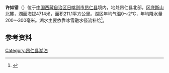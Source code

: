 {{ViewTibetanScript}}
{{Infobox_lake
 |湖泊名稱 = 许如错
 |湖泊照片 = Satellite picture of Xuru Co - ISS062-E-24048.jpg
 |湖泊照片標題 = 许如错卫星照片（2020年）
 |測深圖 =
 |測深圖標題 =
 |湖泊所在地 = [[中国|中国]][[西藏|西藏]]
 |座標 = {{coord |30|18|N|86|24|E|display=inline,title|scale:500000_type:waterbody_region:CN}}
 |湖泊類別 = [[咸水湖|咸水湖]]
 |流入 =
 |流出 =
 |集水區面積 = 1719.9平方公里
 |集水區國家 =
 |湖泊長度 = 24.4公里
 |湖泊闊度 = 最大12.8公里<br />平均8.65公里
 |湖泊面積 = 211.1平方公里
 |平均深度 = 
 |最深深度 = 
 |水體體積 = 
 |湖水停留時間 =
 |湖岸線長度 = 
 |海拔高度 = 4714米
 |湖中島嶼 =
 |湖邊城鎮 =
}}
{{Location map
 |China Tibet Ngari
 |mark=<!--dot-->Blue pog.svg
 |lat_deg=30|lat_min=18|lat_sec =
 |lon_deg=86|lon_min=24|lon_sec =
 |caption=许如错在[[西藏|西藏]]的位置。
 |position=right
 |width=350
 |float=right
}}
'''许如错'''（{{bo|z=ཞུ་རུ་མཚོ|w=zhu ru mtsho|t=Zhuru Tso}}）位于[[中国|中国]][[西藏自治区|西藏自治区]][[日喀则市|日喀则市]][[昂仁县|昂仁县]]境内，地处昂仁县北部，[[冈底斯山|冈底斯山]]北麓，湖面海拔4714米，面积211.1平方公里。湖区年均气温0～2℃，年均降水量200～300毫米。湖水主要依靠冰雪融水径流补给<ref>{{cite book zh |author=王苏民 窦鸿身 |title=中国湖泊志 |format=M |edition=1 |location=北京 |publisher=科学出版社 |date=1998|pages=408|id= ISBN 7-03-006706-1}}</ref>。
==参考资料==
{{reflist}}

[[Category:昂仁县湖泊|Category:昂仁县湖泊]]
